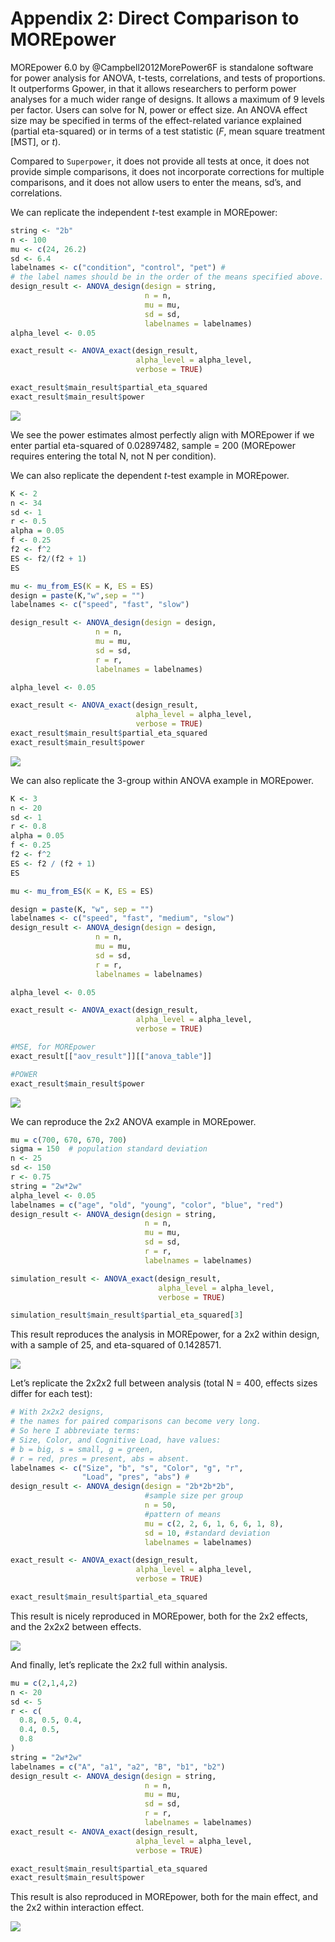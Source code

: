 # Appendix 2: Direct Comparison to MOREpower {-}

MOREpower 6.0 by @Campbell2012MorePower6F is standalone software for power analysis for ANOVA, t-tests, correlations, and tests of proportions. It outperforms Gpower, in that it allows researchers to perform power analyses for a much wider range of designs. It allows a maximum of 9 levels per factor. Users can solve for N, power or effect size. An ANOVA effect size may be specified in terms of the effect-related variance explained (partial eta-squared) or in terms of a test statistic (*F*, mean square treatment [MST], or *t*). 

Compared to `Superpower`, it does not provide all tests at once, it does not provide simple comparisons, it does not incorporate corrections for multiple comparisons, and it does not allow users to enter the means, sd's, and correlations. 

We can replicate the independent *t*-test example in MOREpower:

```r
string <- "2b"
n <- 100
mu <- c(24, 26.2)
sd <- 6.4
labelnames <- c("condition", "control", "pet") #
# the label names should be in the order of the means specified above.
design_result <- ANOVA_design(design = string,
                              n = n,
                              mu = mu,
                              sd = sd,
                              labelnames = labelnames)
alpha_level <- 0.05

exact_result <- ANOVA_exact(design_result,
                            alpha_level = alpha_level,
                            verbose = TRUE)

exact_result$main_result$partial_eta_squared
exact_result$main_result$power
```


![](screenshots/morepower_1.png)


We see the power estimates almost perfectly align with MOREpower if we enter partial eta-squared of 0.02897482, sample = 200 (MOREpower requires entering the total N, not N per condition).

We can also replicate the dependent *t*-test example in MOREpower.

```r
K <- 2
n <- 34
sd <- 1
r <- 0.5
alpha = 0.05
f <- 0.25
f2 <- f^2
ES <- f2/(f2 + 1)
ES

mu <- mu_from_ES(K = K, ES = ES)
design = paste(K,"w",sep = "")
labelnames <- c("speed", "fast", "slow")

design_result <- ANOVA_design(design = design,
                   n = n, 
                   mu = mu, 
                   sd = sd, 
                   r = r, 
                   labelnames = labelnames)

alpha_level <- 0.05

exact_result <- ANOVA_exact(design_result,
                            alpha_level = alpha_level,
                            verbose = TRUE)
exact_result$main_result$partial_eta_squared
exact_result$main_result$power
```

![](screenshots/morepower_2.png)


We can also replicate the 3-group within ANOVA example in MOREpower.

```r
K <- 3
n <- 20
sd <- 1
r <- 0.8
alpha = 0.05
f <- 0.25
f2 <- f^2
ES <- f2 / (f2 + 1)
ES

mu <- mu_from_ES(K = K, ES = ES)

design = paste(K, "w", sep = "")
labelnames <- c("speed", "fast", "medium", "slow")
design_result <- ANOVA_design(design = design,
                   n = n, 
                   mu = mu, 
                   sd = sd, 
                   r = r, 
                   labelnames = labelnames)

alpha_level <- 0.05

exact_result <- ANOVA_exact(design_result,
                            alpha_level = alpha_level,
                            verbose = TRUE)

#MSE, for MOREpower
exact_result[["aov_result"]][["anova_table"]]

#POWER
exact_result$main_result$power
```

![](screenshots/morepower_3.png)

We can reproduce the 2x2 ANOVA example in MOREpower.

```r
mu = c(700, 670, 670, 700) 
sigma = 150  # population standard deviation
n <- 25
sd <- 150
r <- 0.75
string = "2w*2w"
alpha_level <- 0.05
labelnames = c("age", "old", "young", "color", "blue", "red")
design_result <- ANOVA_design(design = string,
                              n = n, 
                              mu = mu, 
                              sd = sd, 
                              r = r, 
                              labelnames = labelnames)

simulation_result <- ANOVA_exact(design_result, 
                                 alpha_level = alpha_level, 
                                 verbose = TRUE)

simulation_result$main_result$partial_eta_squared[3]
```

This result reproduces the analysis in MOREpower, for a 2x2 within design, with a sample of 25, and eta-squared of 0.1428571.

![](screenshots/morepower_4.png)

Let's replicate the 2x2x2 full between analysis (total N = 400, effects sizes differ for each test):

```r
# With 2x2x2 designs,
# the names for paired comparisons can become very long.
# So here I abbreviate terms:
# Size, Color, and Cognitive Load, have values:
# b = big, s = small, g = green,
# r = red, pres = present, abs = absent.
labelnames <- c("Size", "b", "s", "Color", "g", "r",
                "Load", "pres", "abs") #
design_result <- ANOVA_design(design = "2b*2b*2b",
                              #sample size per group
                              n = 50,
                              #pattern of means
                              mu = c(2, 2, 6, 1, 6, 6, 1, 8),
                              sd = 10, #standard deviation
                              labelnames = labelnames)

exact_result <- ANOVA_exact(design_result,
                            alpha_level = alpha_level,
                            verbose = TRUE)

exact_result$main_result$partial_eta_squared

```

This result is nicely reproduced in MOREpower, both for the 2x2 effects, and the 2x2x2 between effects.

![](screenshots/morepower_5.png)

And finally, let's replicate the 2x2 full within analysis.

```r
mu = c(2,1,4,2)
n <- 20
sd <- 5
r <- c(
  0.8, 0.5, 0.4,
  0.4, 0.5,
  0.8
)
string = "2w*2w"
labelnames = c("A", "a1", "a2", "B", "b1", "b2")
design_result <- ANOVA_design(design = string,
                              n = n,
                              mu = mu,
                              sd = sd,
                              r = r,
                              labelnames = labelnames)
exact_result <- ANOVA_exact(design_result,
                            alpha_level = alpha_level,
                            verbose = TRUE)

exact_result$main_result$partial_eta_squared
exact_result$main_result$power

```

This result is also reproduced in MOREpower, both for the main effect, and the 2x2 within interaction effect.

![](screenshots/morepower_6.png)
